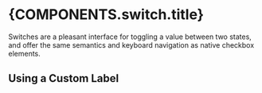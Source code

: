 

# {COMPONENTS.switch.title}

Switches are a pleasant interface for toggling a value between two states, and offer the same
semantics and keyboard navigation as native checkbox elements.

<RunningShowcase source={ProcessedBasicExample} class={COMPONENTS.switch.color}>
  <SwitchBasicExample />
</RunningShowcase>

## Using a Custom Label

<CodeSampleShowcase source={ProcessedWithCustomLabelExample} />
